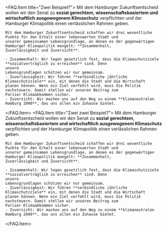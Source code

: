 
<FAQ.Item title="Zwei Beispiel?">
    Mit dem Hamburger Zukunftsentscheid wollen wir den Senat zu **sozial gerechtem, wissenschaftsbasiertem und
    wirtschaftlich ausgewogenem Klimaschutz** verpflichten und der Hamburger Klimapolitik einen verlässlichen Rahmen
    geben.

    Mit dem Hamburger Zukunftsentscheid schaffen wir drei wesentliche Punkte für den Erhalt einer lebenswerten Stadt und
    unserer gemeinsamen Lebensgrundlage, an denen es der gegenwärtigen Hamburger Klimapolitik mangelt: **Zusammenhalt,
    Zuverlässigkeit und Zuversicht**.

    - Zusammenhalt: Wir legen gesetzlich fest, dass die Klimaschutzziele **sozialverträglich zu erreichen** sind. Denn
    unsere
    Lebensgrundlagen schützen wir nur gemeinsam.
    - Zuverlässigkeit: Wir führen **verbindliche jährliche Klimaschutzziele** ein, mit denen die Stadt und die Wirtschaft
    planen können. Wenn ein Ziel verfehlt wird, muss die Politik nachsteuern. Damit stellen wir unseren Beitrag zum
    Pariser Klimaabkommen sicher.
    - Zuversicht: Wir machen uns auf den Weg zu einem **klimaneutralen Hamburg 2040**, das uns allen ein Zuhause bietet.

</FAQ.Item>
<FAQ.Item title="Zwei zwei Beispiel?">
    Mit dem Hamburger Zukunftsentscheid wollen wir den Senat zu **sozial gerechtem, wissenschaftsbasiertem und
    wirtschaftlich ausgewogenem Klimaschutz** verpflichten und der Hamburger Klimapolitik einen verlässlichen Rahmen
    geben.

    Mit dem Hamburger Zukunftsentscheid schaffen wir drei wesentliche Punkte für den Erhalt einer lebenswerten Stadt und
    unserer gemeinsamen Lebensgrundlage, an denen es der gegenwärtigen Hamburger Klimapolitik mangelt: **Zusammenhalt,
    Zuverlässigkeit und Zuversicht**.

    - Zusammenhalt: Wir legen gesetzlich fest, dass die Klimaschutzziele **sozialverträglich zu erreichen** sind. Denn
    unsere
    Lebensgrundlagen schützen wir nur gemeinsam.
    - Zuverlässigkeit: Wir führen **verbindliche jährliche Klimaschutzziele** ein, mit denen die Stadt und die Wirtschaft
    planen können. Wenn ein Ziel verfehlt wird, muss die Politik nachsteuern. Damit stellen wir unseren Beitrag zum
    Pariser Klimaabkommen sicher.
    - Zuversicht: Wir machen uns auf den Weg zu einem **klimaneutralen Hamburg 2040**, das uns allen ein Zuhause bietet.

</FAQ.Item>
